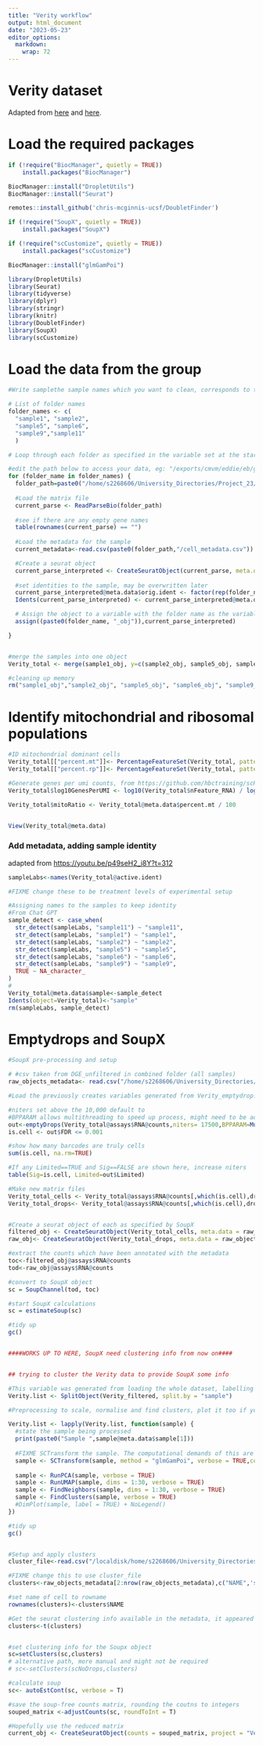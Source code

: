 ---
title: "Verity workflow"
output: html_document
date: "2023-05-23"
editor_options: 
  markdown: 
    wrap: 72
---

# Verity dataset

Adapted from
[here](https://bioconductor.org/packages/release/bioc/vignettes/DropletUtils/inst/doc/DropletUtils.html#reading-in-10x-genomics-data)
and
[here](https://www.singlecellcourse.org/scrna-seq-analysis-with-bioconductor.html).

# Load the required packages

```{r}
if (!require("BiocManager", quietly = TRUE))
    install.packages("BiocManager")

BiocManager::install("DropletUtils")
BiocManager::install("Seurat")

remotes::install_github('chris-mcginnis-ucsf/DoubletFinder')

if (!require("SoupX", quietly = TRUE))
    install.packages("SoupX")

if (!require("scCustomize", quietly = TRUE))
    install.packages("scCustomize")

BiocManager::install("glmGamPoi")

library(DropletUtils)
library(Seurat)
library(tidyverse)
library(dplyr)
library(stringr)
library(knitr)
library(DoubletFinder)
library(SoupX)
library(scCustomize)
```

# Load the data from the group

```{r}

#Write samplethe sample names which you want to clean, corresponds to the directory names on datastore

# List of folder names
folder_names <- c(
  "sample1", "sample2",
  "sample5", "sample6",
  "sample9","sample11"
  )

# Loop through each folder as specified in the variable set at the start to retrieve the unfiltered matrices

#edit the path below to access your data, eg: "/exports/cmvm/eddie/eb/groups/mabbott_grp/NVerity/snRNAseq/expdata/A231222/combined...."
for (folder_name in folder_names) {
  folder_path=paste0("/home/s2268606/University_Directories/Project_23/Group_data/",folder_name, "/DGE_unfiltered")
  
  #Load the matrix file
  current_parse <- ReadParseBio(folder_path)
  
  #see if there are any empty gene names
  table(rownames(current_parse) == "") 
  
  #Load the metadata for the sample
  current_metadata<-read.csv(paste0(folder_path,"/cell_metadata.csv"))

  #Create a seurat object
  current_parse_interpreted <- CreateSeuratObject(current_parse, meta.data = current_metadata, names.delim = "")
  
  #set identities to the sample, may be overwritten later
  current_parse_interpreted@meta.data$orig.ident <- factor(rep(folder_name, nrow(current_parse_interpreted@meta.data)))
  Idents(current_parse_interpreted) <- current_parse_interpreted@meta.data$orig.ident

  # Assign the object to a variable with the folder name as the variable name
  assign((paste0(folder_name, "_obj")),current_parse_interpreted)

}


#merge the samples into one object
Verity_total <- merge(sample1_obj, y=c(sample2_obj, sample5_obj, sample6_obj, sample9_obj,sample11_obj), add.cell.ids=c("sample1", "sample2", "sample5", "sample6", "sample9", "sample11"), project="Verity")

#cleaning up memory
rm("sample1_obj","sample2_obj", "sample5_obj", "sample6_obj", "sample9_obj", "sample11_obj", current_metadata, current_parse_interpreted, current_parse)
```

# Identify mitochondrial and ribosomal populations

```{r}
#ID mitochondrial dominant cells 
Verity_total[["percent.mt"]]<- PercentageFeatureSet(Verity_total, pattern = "^mt")
Verity_total[["percent.rp"]]<- PercentageFeatureSet(Verity_total, pattern = "^Rp")

#Generate genes per umi counts, from https://github.com/hbctraining/scRNA-seq/blob/master/lessons/04_SC_quality_control.md
Verity_total$log10GenesPerUMI <- log10(Verity_total$nFeature_RNA) / log10(Verity_total$nCount_RNA)

Verity_total$mitoRatio <- Verity_total@meta.data$percent.mt / 100


View(Verity_total@meta.data)
```

### Add metadata, adding sample identity

adapted from <https://youtu.be/p49seH2_i8Y?t=312>

```{r}
sampleLabs<-names(Verity_total@active.ident)

#FIXME change these to be treatment levels of experimental setup

#Assigning names to the samples to keep identity
#From Chat GPT
sample_detect <- case_when(
  str_detect(sampleLabs, "sample11") ~ "sample11",
  str_detect(sampleLabs, "sample1") ~ "sample1",
  str_detect(sampleLabs, "sample2") ~ "sample2",
  str_detect(sampleLabs, "sample5") ~ "sample5",
  str_detect(sampleLabs, "sample6") ~ "sample6",
  str_detect(sampleLabs, "sample9") ~ "sample9",
  TRUE ~ NA_character_
)
#
Verity_total@meta.data$sample<-sample_detect
Idents(object=Verity_total)<-"sample"
rm(sampleLabs, sample_detect)
```

# Emptydrops and SoupX

```{r}
#SoupX pre-processing and setup

# #csv taken from DGE_unfiltered in combined folder (all samples)
raw_objects_metadata<- read.csv("/home/s2268606/University_Directories/Project_23/Group_data/combined/cell_metadata.csv")

#Load the previously creates variables generated from Verity_emptydrop.Rmd which contain either cells or droplets

#niters set above the 10,000 default to 
#BPPARAM allows multithreading to speed up process, might need to be adjusted when the script is executed outside of the Bioinformatics servers.
out<-emptyDrops(Verity_total@assays$RNA@counts,niters= 17500,BPPARAM=MulticoreParam())
is.cell <- out$FDR <= 0.001

#show how many barcodes are truly cells
sum(is.cell, na.rm=TRUE)

#If any Limited==TRUE and Sig==FALSE are shown here, increase niters
table(Sig=is.cell, Limited=out$Limited)

#Make new matrix files
Verity_total_cells <- Verity_total@assays$RNA@counts[,which(is.cell),drop=FALSE]
Verity_total_drops<- Verity_total@assays$RNA@counts[,which(is.cell),drop=TRUE]


#Create a seurat object of each as specified by SoupX
filtered_obj <- CreateSeuratObject(Verity_total_cells, meta.data = raw_objects_metadata, names.delim = "")
raw_obj<- CreateSeuratObject(Verity_total_drops, meta.data = raw_objects_metadata, names.delim = "")

#extract the counts which have been annotated with the metadata
toc<-filtered_obj@assays$RNA@counts
tod<-raw_obj@assays$RNA@counts

#convert to SoupX object
sc = SoupChannel(tod, toc)

#start SoupX calculations
sc = estimateSoup(sc)

#tidy up
gc()


####WORKS UP TO HERE, SoupX need clustering info from now on####


## trying to cluster the Verity data to provide SoupX some info

#This variable was generated from loading the whole dataset, labelling samples and splitting by sample name to have a list of 6 objects
Verity.list <- SplitObject(Verity_filtered, split.by = "sample")

#Preprocessing to scale, normalise and find clusters, plot it too if you uncomment the dimplot line

Verity.list <- lapply(Verity.list, function(sample) {
  #state the sample being processed
  print(paste0("Sample ",sample@meta.data$sample[1]))
  
  #FIXME SCTransform the sample. The computational demands of this are currently too great. When converse memory is set to TRUE the residual matrix for all genes is never created in full; useful for large data sets, but will take longer to run; this will also set return.only.var.genes to TRUE (https://rdrr.io/github/satijalab/seurat/man/SCTransform.html)
  sample <- SCTransform(sample, method = "glmGamPoi", verbose = TRUE,conserve.memory = TRUE)
  
  sample <- RunPCA(sample, verbose = TRUE)
  sample <- RunUMAP(sample, dims = 1:30, verbose = TRUE)
  sample <- FindNeighbors(sample, dims = 1:30, verbose = TRUE)
  sample <- FindClusters(sample, verbose = TRUE)
  #DimPlot(sample, label = TRUE) + NoLegend()
})

#tidy up
gc()


#Setup and apply clusters
cluster_file<-read.csv("/localdisk/home/s2268606/University_Directories/Project_23/External_datasets/Slota_paper_original_format/cluster_file.csv")

#FIXME change this to use cluster_file
clusters<-raw_objects_metadata[2:nrow(raw_objects_metadata),c("NAME",'seurat_clusters')]

#set name of cell to rowname
rownames(clusters)<-clusters$NAME

#Get the seurat clustering info available in the metadata, it appeared to be in the wrong orientation
clusters<-t(clusters)


#set clustering info for the Soupx object
sc=setClusters(sc,clusters)
# alternative path, more manual and might not be required
# sc<-setClusters(scNoDrops,clusters)

#calculate soup
sc<- autoEstCont(sc, verbose = T)

#save the soup-free counts matrix, rounding the coutns to integers
souped_matrix <-adjustCounts(sc, roundToInt = T)

#Hopefully use the reduced matrix
current_obj <- CreateSeuratObject(counts = souped_matrix, project = "Verity")
```
